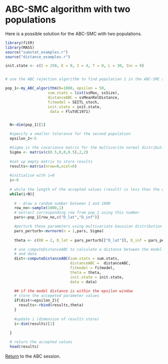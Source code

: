# ABC-SMC algorithm with two populations

Here is a possible solution for the ABC-SMC with two populations.

```r

library(fitR)
library(MASS)
source("sumstat_examples.r")
source("distance_examples.r")

init.state <- c(S = 250, E = 0, I = 4, T = 0, L = 30, Inc = 0)


# use the ABC rejection algorithm to find population 1 in the ABC-SMC algorithm

pop_1<-my_ABC_algorithm(N=1000, epsilon = 50,
                   sum.stats = list(ssMax, ssSize),
                   distanceABC = ssMeanRelDistance,
                   fitmodel = SEITL_stoch,
                   init.state = init.state,
                    data = FluTdC1971)


  N<-dim(pop_1)[1]

  #specify a smaller tolerance for the second population
  epsilon_2<-5

  #Sigma is the covariance matrix for the multivarite normal distribution pertubation
  Sigma <- matrix(c(0.5,0,0,0.5),2,2)
  
  #set up empty matrix to store results
  results<-matrix(nrow=0,ncol=6)
  
  #initialise with i=0
  i<-0
  
  # while the length of the accepted values (result) is less than the desired length (N)
  while(i<N){
    
    # - draw a random number between 1 and 1000
    row_no<-sample(1000,1)
    # extract corresponding row from pop_1 using this number
    pars<-pop_1[row_no,c("D_lat","D_inf")]

    #perturb these parameters using multivariate Gaussian distribution
    pars_perturb<-mvrnorm(n = 1,pars, Sigma)
    
    theta <- c(R0 = 2, D_lat = pars_perturb[["D_lat"]], D_inf = pars_perturb[["D_inf"]], alpha = 0.9, D_imm = 13, rho = 0.85)

    # use computeDistanceABC to calculate a distance between the model
    # and data
    dist<-computeDistanceABC(sum.stats = sum.stats,
                             distanceABC =  distanceABC,
                             fitmodel = fitmodel,
                             theta = theta,
                             init.state = init.state,
                             data = data)
    
    ## if the model distance is within the epsilon window
    # store the accepeted parameter values
    if(dist<=epsilon_2){
      results<-rbind(results,theta)
    }
    
    #update i (dimension of results store)
    i<-dim(results)[1]
    
  }

  # return the accepted values 
  head(results)

```


[Return](ABC.html) to the ABC session.
